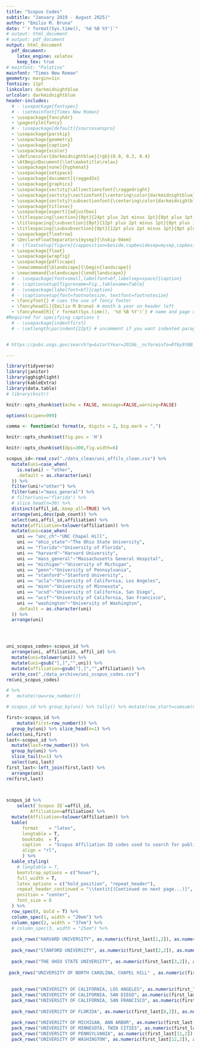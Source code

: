 ```yaml
---
title: "Scopus Codes"
subtitle: "January 2019 - August 2025)"
author: "Emilio M. Bruna"
date: "`r format(Sys.time(), '%d %B %Y')`"
# output: html_document
# output: pdf_document
output: html_document
  pdf_document:
    latex_engine: xelatex
    keep_tex: true
# mainfont: "Palatino"
mainfont: "Times New Roman"
geometry: margin=1in
fontsize: 11pt
linkcolor: darkmidnightblue
urlcolor: darkmidnightblue
header-includes:
  # - \usepackage{fontspec}
  # - \setmainfont{Times New Roman}
  - \usepackage{fancyhdr}
  - \pagestyle{fancy}
  # - \usepackage[default]{sourcesanspro}
  - \usepackage{parskip}
  - \usepackage{geometry}
  - \usepackage{caption}
  - \usepackage{xcolor}
  - \definecolor{darkmidnightblue}{rgb}{0.0, 0.2, 0.4}
  - \AtBeginDocument{\let\maketitle\relax}
  - \usepackage[none]{hyphenat}
  - \usepackage{setspace}
  - \usepackage[document]{ragged2e}
  - \usepackage{graphicx}
  - \usepackage{sectsty}\allsectionsfont{\raggedright}
  - \usepackage{sectsty}\sectionfont{\centering\color{darkmidnightblue}}
  - \usepackage{sectsty}\subsectionfont{\centering\color{darkmidnightblue}}
  - \usepackage{titlesec}
  - \usepackage[export]{adjustbox}
  - \titlespacing{\section}{0pt}{24pt plus 2pt minus 1pt}{0pt plus 1pt minus 1pt}
  - \titlespacing{\subsection}{0pt}{12pt plus 2pt minus 1pt}{0pt plus 1pt minus 1pt}
  - \titlespacing{\subsubsection}{0pt}{12pt plus 2pt minus 1pt}{0pt plus 1pt minus 1pt}
  - \usepackage{floatrow}
  - \DeclareFloatSeparators{mysep}{\hskip-94em}
  # - \floatsetup[figure]{capposition=beside,capbesidesep=mysep,capbesideposition={right, center}}
  - \usepackage{float}
  - \usepackage{wrapfig} 
  - \usepackage{pdflscape}
  - \newcommand{\blandscape}{\begin{landscape}}
  - \newcommand{\elandscape}{\end{landscape}}
  # - \usepackage[font=small,labelfont=bf,labelsep=space]{caption}
  # - \captionsetup{figurename=Fig.,tablename=Table}
  # - \usepackage[labelfont=bf]{caption}
  # - \captionsetup{font=footnotesize, textfont=footnotesize}
  - \fancyfoot{} # cues the use of fancy footer
  - \fancyhead[L]{Emilio M Bruna} # month & year on header left 
  - \fancyhead[R]{`r format(Sys.time(), '%d %B %Y')`} # name and page on header right
#Required for specifying captions t
  # - \usepackage{indentfirst}
  # - \setlength\parindent{22pt} # uncomment if you want indented paragraphs


# https://pubs.usgs.gov/search?q=&startYear=2019&__ncforminfo=Rf6y9tBB_4xn4sDOJ7tdSPmxI5Eu33dcCKy8YpAAAQRE-JJvXyAJAosPJMziEEMnxQE_iCi7dgGWVwrbQe9Gpb9a-7115VxO

---
```


<!-- ## Supplementary Materials - Scopus Affiliation Codes for Focal Universities -->

```r

library(tidyverse)
library(janitor)
library(gghighlight)
library(kableExtra)
library(data.table)
# library(knitr)

knitr::opts_chunk$set(echo = FALSE, message=FALSE,warning=FALSE)

options(scipen=999)

comma <- function(x) format(x, digits = 2, big.mark = ",")

knitr::opts_chunk$set(fig.pos = 'H')

knitr::opts_chunk$set(dpi=300,fig.width=6)

```

\newpage

```r


scopus_id<-read_csv("./data_clean/uni_affils_clean.csv") %>% 
  mutate(uni=case_when(
    is.na(uni) ~ "other",
    .default = as.character(uni)
  )) %>%
  filter(uni!="other") %>%
  filter(uni!="mass_general") %>%
  # filter(uni=="florida") %>%
  # slice_head(n=30) %>% 
  distinct(affil_id,.keep_all=TRUE) %>% 
  arrange(uni,desc(pub_count)) %>% 
  select(uni,affil_id,affiliation) %>% 
  mutate(affiliation=tolower(affiliation)) %>% 
  mutate(uni=case_when(
    uni == "unc_ch"~"UNC Chapel Hill",
    uni == "ohio_state"~"The Ohio State University",
    uni == "florida"~"University of Florida",
    uni == "harvard"~"Harvard University",
    uni == "mass_general"~"Massachusetts General Hospital",
    uni == "michigan"~"University of Michigan",
    uni == "penn"~"University of Pennsylvania",
    uni == "stanford"~"Stanford University",
    uni == "ucla"~"University of California, Los Angeles",
    uni == "minn"~"University of Minnesota",
    uni == "ucsd"~"University of California, San Diego",
    uni == "ucsf"~"University of California, San Francisco",
    uni == "washington"~"University of Washington",
    .default = as.character(uni)
  )) %>% 
  arrange(uni)




uni_scopus_codes<-scopus_id %>%
  arrange(uni, affiliation, affil_id) %>% 
  mutate(uni=tolower(uni)) %>% 
  mutate(uni=gsub("[,]","",uni)) %>% 
  mutate(affiliation=gsub("[,]","",affiliation)) %>% 
  write_csv("./data_archive/uni_scopus_codes.csv")
rm(uni_scopus_codes)

# %>% 
#   mutate(row=row_number())

# scopus_id %>% group_by(uni) %>% tally() %>% mutate(row_start=cumsum(n)-n+1) %>% mutate(row_end=cumsum(n))

first<-scopus_id %>% 
    mutate(first=row_number()) %>% 
  group_by(uni) %>% slice_head(n=1) %>%
select(uni,first)
last<-scopus_id %>% 
  mutate(last=row_number()) %>% 
  group_by(uni) %>% 
  slice_tail(n=1) %>% 
  select(uni,last)
first_last<-left_join(first,last) %>% 
  arrange(uni)
rm(first,last)


  
scopus_id %>% 
    select(`Scopus ID`=affil_id,
         Affiliation=affiliation) %>% 
  mutate(Affiliation=tolower(Affiliation)) %>% 
  kable(
      format    = "latex", 
      longtable = T, 
      booktabs  = T, 
      caption   = "Scopus Affiliation ID codes used to search for publications by authors affiliated with twelve research-intensive universities in the United States. A .csv file with each individual code and its respective affiliation and agency is available for download at the projects Github repository (see Materials and Methods).",
      align = "rl",
      ) %>%
  kable_styling(
    # longtable = T, 
    bootstrap_options = c("hover"),
    full_width = T,
    latex_options = c("hold_position", "repeat_header"),
    repeat_header_continued = "\\textit{(Continued on next page...)}",
    position = "center",
    font_size = 8
  ) %>% 
  row_spec(0, bold = T) %>%
  column_spec(1, width = "20em") %>%
  column_spec(2, width = "37em") %>% 
  # column_spec(3, width = "25em") %>% 
  
  pack_rows("HARVARD UNIVERSITY", as.numeric(first_last[1,2]), as.numeric(first_last[1,3]), indent = TRUE) %>% 
  
  pack_rows("STANFORD UNIVERSITY", as.numeric(first_last[2,2]), as.numeric(first_last[2,3]), indent = TRUE) %>% 
  
  pack_rows("THE OHIO STATE UNIVERSITY", as.numeric(first_last[3,2]), as.numeric(first_last[3,3]), indent = TRUE) %>% 
  
 pack_rows("UNIVERSITY OF NORTH CAROLINA, CHAPEL HILL" , as.numeric(first_last[4,2]), as.numeric(first_last[4,3]), indent = TRUE) %>% 
  
  
  pack_rows("UNIVERSITY OF CALIFORNIA, LOS ANGELES", as.numeric(first_last[5,2]), as.numeric(first_last[5,3]), indent = TRUE) %>% 
  pack_rows("UNIVERSITY OF CALIFORNIA, SAN DIEGO", as.numeric(first_last[6,2]), as.numeric(first_last[6,3]), indent = TRUE) %>% 
  pack_rows("UNIVERSITY OF CALIFORNIA, SAN FRANCISCO", as.numeric(first_last[7,2]), as.numeric(first_last[7,3]), indent = TRUE) %>% 
  
  pack_rows("UNIVERSITY OF FLORIDA", as.numeric(first_last[8,2]), as.numeric(first_last[8,3]), indent = TRUE) %>% 
  
  pack_rows("UNIVERSITY OF MICHIGAN, ANN ARBOR", as.numeric(first_last[9,2]), as.numeric(first_last[9,3]), indent = TRUE) %>% 
  pack_rows("UNIVERSITY OF MINNESOTA, TWIN CITIES", as.numeric(first_last[10,2]), as.numeric(first_last[10,3]), indent = TRUE) %>% 
  pack_rows("UNIVERSITY OF PENNSYLVANIA", as.numeric(first_last[11,2]), as.numeric(first_last[11,3]), indent = TRUE) %>% 
  pack_rows("UNIVERSITY OF WASHINGTON", as.numeric(first_last[12,2]), as.numeric(first_last[12,3]), indent = TRUE) 
  
```


<!-- \end{landscape} -->

<!-- Sept 12, 2025 Scopus  -->
<!-- "PUBYEAR > 2018 AND ( LIMIT-TO ( DOCTYPE , "ar" ) OR LIMIT-TO ( DOCTYPE , "re" ) OR LIMIT-TO ( DOCTYPE , "ch" ) OR LIMIT-TO ( DOCTYPE , "no" ) OR LIMIT-TO ( DOCTYPE , "dp" ) )" -->


<!-- Harvard Medical School/Harvard -->
<!-- University of Michigan, Ann Arbor -->
<!-- University of Washington -->
<!-- University of Pennsylvania -->
<!-- Stanford University -->
<!-- University of California, Los Angeles -->
<!-- Massachusetts General Hospital -->
<!-- University of California, San Diego -->
<!-- University of California, San Francisco -->
<!-- University of Florida -->
<!-- University of Minnesota Twin Cities -->
<!-- The Ohio State University -->
<!-- <!-- University of Wisconsin-Madison --> 
<!-- <!-- Columbia University --> 
<!-- The University of North Carolina at Chapel Hill -->
<!-- University of California, Berkeley -->


<!-- Ministry of Education of the People's Republic of China -->
<!-- 553,751 -->

<!-- Chinese Academy of Sciences -->
<!-- 470,108 -->

<!-- CNRS Centre National de la Recherche Scientifique -->
<!-- 256,059 -->

<!-- University of Chinese Academy of Sciences -->
<!-- 216,720 -->

<!-- Russian Academy of Sciences -->
<!-- 136,646 -->

<!-- Zhejiang University -->
<!-- 130,042 -->

<!-- Harvard Medical School -->
<!-- 127,171 -->

<!-- Tsinghua University -->
<!-- 119,405 -->

<!-- University of Toronto -->
<!-- 117,750 -->

<!-- Shanghai Jiao Tong University -->
<!-- 113,429 -->

<!-- Universidade de São Paulo -->
<!-- 105,269 -->

<!-- Sichuan University -->
<!-- 101,944 -->

<!-- University of Oxford -->
<!-- 99,702 -->

<!-- Huazhong University of Science and Technology -->
<!-- 98,927 -->

<!-- Central South University -->
<!-- 96,958 -->

<!-- University College London -->
<!-- 96,223 -->

<!-- Sun Yat-Sen University -->
<!-- 94,343 -->

<!-- Peking University -->
<!-- 93,139 -->

<!-- Fudan University -->
<!-- 92,288 -->

<!-- Inserm -->
<!-- 89,242 -->

<!-- University of Melbourne -->
<!-- 86,073 -->

<!-- Xi'an Jiaotong University -->
<!-- 83,213 -->

<!-- University of Michigan, Ann Arbor -->
<!-- 81,959 -->

<!-- University of Science and Technology of China -->
<!-- 81,666 -->

<!-- Harbin Institute of Technology -->
<!-- 80,339 -->

<!-- University of Cambridge -->
<!-- 76,819 -->

<!-- The University of Sydney -->
<!-- 76,786 -->

<!-- Southeast University -->
<!-- 74,492 -->

<!-- University of Washington -->
<!-- 73,972 -->

<!-- The University of Tokyo -->
<!-- 73,889 -->

<!-- Imperial College London -->
<!-- 73,650 -->

<!-- Shandong University -->
<!-- 73,485 -->

<!-- Monash University -->
<!-- 73,397 -->

<!-- Tongji University -->
<!-- 73,371 -->

<!-- Tianjin University -->
<!-- 73,075 -->

<!-- University of Pennsylvania -->
<!-- 70,680 -->

<!-- Stanford University -->
<!-- 70,100 -->

<!-- The University of Queensland -->
<!-- 69,645 -->

<!-- Wuhan University -->
<!-- 69,079 -->

<!-- The University of British Columbia -->
<!-- 68,974 -->

<!-- Chinese Academy of Medical Sciences & Peking Union Medical College -->
<!-- 68,253 -->

<!-- University of California, Los Angeles -->
<!-- 68,174 -->

<!-- King Saud University -->
<!-- 68,163 -->

<!-- National University of Singapore -->
<!-- 67,080 -->

<!-- Ministry of Agriculture of the People's Republic of China -->
<!-- 67,044 -->

<!-- UNSW Sydney -->
<!-- 65,817 -->

<!-- Zhengzhou University -->
<!-- 65,800 -->

<!-- Københavns Universitet -->
<!-- 64,719 -->

<!-- Sorbonne Université -->
<!-- 64,245 -->

<!-- Massachusetts General Hospital -->
<!-- 63,557 -->

<!-- University of California, San Diego -->
<!-- 63,086 -->

<!-- Jilin University -->
<!-- 62,897 -->

<!-- Sapienza Università di Roma -->
<!-- 62,830 -->

<!-- Université Paris-Saclay -->
<!-- 62,823 -->

<!-- University of California, San Francisco -->
<!-- 62,555 -->

<!-- Consejo Superior de Investigaciones Científicas -->
<!-- 61,981 -->

<!-- Nanjing University -->
<!-- 61,543 -->

<!-- University of Florida -->
<!-- 61,117 -->

<!-- King's College London -->
<!-- 60,911 -->

<!-- Consiglio Nazionale delle Ricerche -->
<!-- 60,335 -->

<!-- South China University of Technology -->
<!-- 60,306 -->

<!-- Consejo Nacional de Investigaciones Científicas y Técnicas -->
<!-- 59,739 -->

<!-- Chongqing University -->
<!-- 59,384 -->

<!-- Capital Medical University -->
<!-- 59,052 -->

<!-- University of Minnesota Twin Cities -->
<!-- 58,809 -->

<!-- KU Leuven -->
<!-- 58,790 -->

<!-- Université Paris Cité -->
<!-- 57,234 -->

<!-- The Ohio State University -->
<!-- 55,564 -->

<!-- The University of Manchester -->
<!-- 55,341 -->

<!-- Northwestern Polytechnical University -->
<!-- 54,958 -->

<!-- University of Alberta -->
<!-- 54,894 -->

<!-- Beijing Institute of Technology -->
<!-- 54,431 -->

<!-- University of Wisconsin-Madison -->
<!-- 54,279 -->

<!-- Columbia University -->
<!-- 54,250 -->

<!-- The University of North Carolina at Chapel Hill -->
<!-- 54,206 -->

<!-- Dalian University of Technology -->
<!-- 54,008 -->

<!-- Université McGill -->
<!-- 53,515 -->

<!-- University of California, Berkeley -->
<!-- 53,029 -->

<!-- Università degli Studi di Milano -->
<!-- 52,458 -->

<!-- Beihang University -->
<!-- 51,971 -->

<!-- Karolinska Institutet -->
<!-- 51,824 -->

<!-- Technische Universität München -->
<!-- 51,533 -->

<!-- The University of Edinburgh -->
<!-- 51,471 -->

<!-- Shanghai Jiao Tong University School of Medicine -->
<!-- 51,380 -->

<!-- Brigham and Women's Hospital -->
<!-- 51,285 -->

<!-- University of Electronic Science and Technology of China -->
<!-- 50,904 -->

<!-- Mayo Clinic -->
<!-- 50,788 -->

<!-- Lomonosov Moscow State University -->
<!-- 50,728 -->

<!-- Seoul National University -->
<!-- 50,724 -->

<!-- Università degli Studi di Padova -->
<!-- 50,430 -->

<!-- Universiteit van Amsterdam -->
<!-- 50,066 -->

<!-- Alma Mater Studiorum Università di Bologna -->
<!-- 49,973 -->

<!-- Johns Hopkins University -->
<!-- 49,733 -->

<!-- Johns Hopkins University School of Medicine -->
<!-- 49,210 -->

<!-- University of California, Davis -->
<!-- 49,188 -->

<!-- ETH Zürich -->
<!-- 48,924 -->

<!-- INRAE -->
<!-- 48,668 -->

<!-- Nanyang Technological University -->
<!-- 48,420 -->

<!-- The Hong Kong Polytechnic University -->
<!-- 48,410 -->

<!-- Ludwig-Maximilians-Universität München -->
<!-- 48,317 -->

<!-- Pennsylvania State University -->
<!-- 48,009 -->

<!-- Kyoto University -->
<!-- 47,992 -->

<!-- Universiteit Gent -->
<!-- 47,735 -->

<!-- Massachusetts Institute of Technology -->
<!-- 47,144 -->

<!-- Texas A&M University -->
<!-- 47,035 -->

<!-- The University of Hong Kong -->
<!-- 46,837 -->

<!-- Chinese Academy of Agricultural Sciences -->
<!-- 46,538 -->

<!-- Universitat de Barcelona -->
<!-- 46,360 -->

<!-- Università degli Studi di Napoli Federico II -->
<!-- 46,108 -->

<!-- The University of Texas at Austin -->
<!-- 45,552 -->

<!-- Helsingin Yliopisto -->
<!-- 45,132 -->

<!-- Xiamen University -->
<!-- 45,017 -->

<!-- University of Illinois Urbana-Champaign -->
<!-- 44,833 -->

<!-- Harvard University -->
<!-- 44,749 -->

<!-- Shenzhen University -->
<!-- 44,445 -->

<!-- University of Pittsburgh -->
<!-- 44,004 -->

<!-- UCSF School of Medicine -->
<!-- 43,893 -->

<!-- University of Southern California -->
<!-- 43,804 -->

<!-- Universität Zürich -->
<!-- 43,757 -->

<!-- Northwestern University -->
<!-- 43,755 -->

<!-- Universidade de Lisboa -->
<!-- 43,722 -->

<!-- Universidad Nacional Autónoma de México -->
<!-- 43,678 -->

<!-- National Institutes of Health (NIH) -->
<!-- 43,650 -->

<!-- Rijksuniversiteit Groningen -->
<!-- 43,498 -->

<!-- University of Science and Technology Beijing -->
<!-- 43,469 -->

<!-- Yale University -->
<!-- 42,988 -->

<!-- University of Calgary -->
<!-- 42,954 -->

<!-- Aarhus Universitet -->
<!-- 42,925 -->

<!-- Yale School of Medicine -->
<!-- 42,634 -->

<!-- AP-HP Assistance Publique - Hopitaux de Paris -->
<!-- 42,631 -->

<!-- Northeastern University -->
<!-- 42,113 -->

<!-- Lanzhou University -->
<!-- 41,856 -->

<!-- Stanford University School of Medicine -->
<!-- 41,639 -->

<!-- Lunds Universitet -->
<!-- 41,490 -->

<!-- Tel Aviv University -->
<!-- 41,479 -->

<!-- Beijing Normal University -->
<!-- 41,378 -->

<!-- Universitetet i Oslo -->
<!-- 41,345 -->

<!-- Universidade do Porto -->
<!-- 41,227 -->

<!-- Cornell University -->
<!-- 41,047 -->

<!-- Michigan State University -->
<!-- 41,027 -->

<!-- Hunan University -->
<!-- 40,880 -->

<!-- University of Birmingham -->
<!-- 40,873 -->

<!-- Universiteit Utrecht -->
<!-- 40,859 -->

<!-- Duke University -->
<!-- 40,783 -->

<!-- Zhejiang University School of Medicine -->
<!-- 40,662 -->

<!-- Jiangsu University -->
<!-- 40,648 -->

<!-- Universidad Complutense de Madrid -->
<!-- 40,280 -->

<!-- Tehran University of Medical Sciences -->
<!-- 40,120 -->

<!-- Purdue University -->
<!-- 40,001 -->

<!-- University of Toronto Faculty of Medicine -->
<!-- 39,953 -->

<!-- Uppsala Universitet -->
<!-- 39,875 -->

<!-- Nanjing University of Aeronautics and Astronautics -->
<!-- 39,702 -->

<!-- Universidade Estadual Paulista "Júlio de Mesquita Filho" -->
<!-- 39,640 -->

<!-- King Abdulaziz University -->
<!-- 39,565 -->

<!-- Charles University -->
<!-- 39,358 -->

<!-- Cairo University -->
<!-- 39,294 -->

<!-- McMaster University -->
<!-- 39,083 -->

<!-- Nankai University -->
<!-- 38,849 -->

<!-- Chinese University of Hong Kong -->
<!-- 38,747 -->

<!-- Università degli Studi di Torino -->
<!-- 38,552 -->

